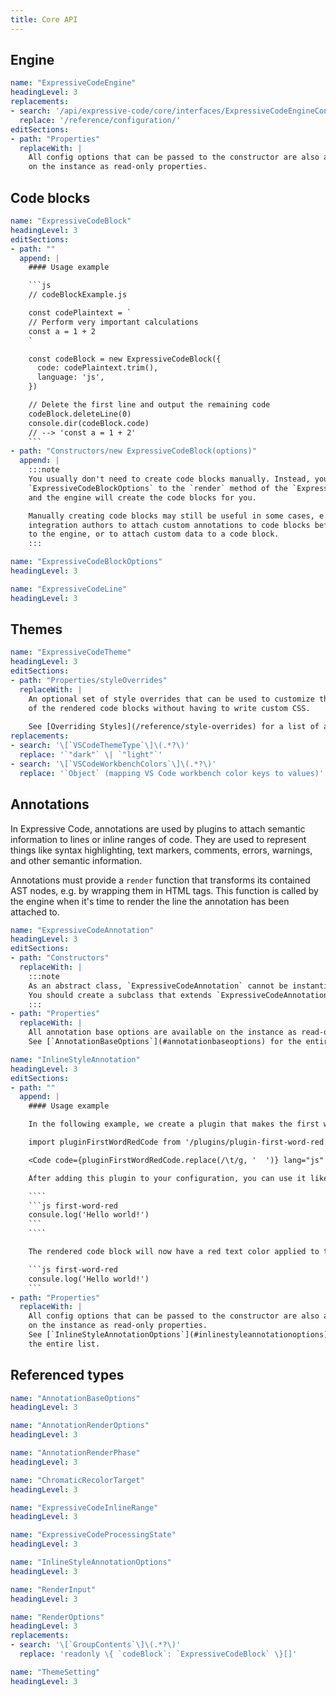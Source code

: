 ```yaml
---
title: Core API
---
```


## Engine

````yml include
name: "ExpressiveCodeEngine"
headingLevel: 3
replacements:
- search: '/api/expressive-code/core/interfaces/ExpressiveCodeEngineConfig/'
  replace: '/reference/configuration/'
editSections:
- path: "Properties"
  replaceWith: |
    All config options that can be passed to the constructor are also available
    on the instance as read-only properties.
````

## Code blocks

````yml include
name: "ExpressiveCodeBlock"
headingLevel: 3
editSections:
- path: ""
  append: |
    #### Usage example

    ```js
    // codeBlockExample.js

    const codePlaintext = `
    // Perform very important calculations
    const a = 1 + 2
    `

    const codeBlock = new ExpressiveCodeBlock({
      code: codePlaintext.trim(),
      language: 'js',
    })

    // Delete the first line and output the remaining code
    codeBlock.deleteLine(0)
    console.dir(codeBlock.code)
    // --> 'const a = 1 + 2'
    ```
- path: "Constructors/new ExpressiveCodeBlock(options)"
  append: |
    :::note
    You usually don't need to create code blocks manually. Instead, you can pass
    `ExpressiveCodeBlockOptions` to the `render` method of the `ExpressiveCodeEngine` class,
    and the engine will create the code blocks for you.

    Manually creating code blocks may still be useful in some cases, e.g. to allow
    integration authors to attach custom annotations to code blocks before passing them
    to the engine, or to attach custom data to a code block.
    :::
````

````yml include
name: "ExpressiveCodeBlockOptions"
headingLevel: 3
````

````yml include
name: "ExpressiveCodeLine"
headingLevel: 3
````

## Themes

````yml include
name: "ExpressiveCodeTheme"
headingLevel: 3
editSections:
- path: "Properties/styleOverrides"
  replaceWith: |
    An optional set of style overrides that can be used to customize the appearance
    of the rendered code blocks without having to write custom CSS.
    
    See [Overriding Styles](/reference/style-overrides) for a list of all available settings.
replacements:
- search: '\[`VSCodeThemeType`\]\(.*?\)'
  replace: '`"dark"` \| `"light"`'
- search: '\[`VSCodeWorkbenchColors`\]\(.*?\)'
  replace: '`Object` (mapping VS Code workbench color keys to values)'
````

## Annotations

In Expressive Code, annotations are used by plugins to attach semantic information to lines or inline ranges of code. They are used to represent things like syntax highlighting, text markers, comments, errors, warnings, and other semantic information.

Annotations must provide a `render` function that transforms its contained AST nodes, e.g. by wrapping them in HTML tags. This function is called by the engine when it's time to render the line the annotation has been attached to.

````yml include
name: "ExpressiveCodeAnnotation"
headingLevel: 3
editSections:
- path: "Constructors"
  replaceWith: |
    :::note
    As an abstract class, `ExpressiveCodeAnnotation` cannot be instantiated directly.
    You should create a subclass that extends `ExpressiveCodeAnnotation` instead.
    :::
- path: "Properties"
  replaceWith: |
    All annotation base options are available on the instance as read-only properties.
    See [`AnnotationBaseOptions`](#annotationbaseoptions) for the entire list.
````

````yml include
name: "InlineStyleAnnotation"
headingLevel: 3
editSections:
- path: ""
  append: |
    #### Usage example

    In the following example, we create a plugin that makes the first word of each code block red in the first theme. We do this by adding an `InlineStyleAnnotation` to the first line of each code block.

    import pluginFirstWordRedCode from '/plugins/plugin-first-word-red.js?raw'

    <Code code={pluginFirstWordRedCode.replace(/\t/g, '  ')} lang="js" title="plugins/plugin-first-word-red.js" />

    After adding this plugin to your configuration, you can use it like this:

    ````
    ```js first-word-red
    consule.log('Hello world!')
    ```
    ````

    The rendered code block will now have a red text color applied to the first word, but only in the dark theme (the first theme in the configuration):

    ```js first-word-red
    consule.log('Hello world!')
    ```
- path: "Properties"
  replaceWith: |
    All config options that can be passed to the constructor are also available
    on the instance as read-only properties.
    See [`InlineStyleAnnotationOptions`](#inlinestyleannotationoptions) for
    the entire list.
````

## Referenced types

````yml include
name: "AnnotationBaseOptions"
headingLevel: 3
````

````yml include
name: "AnnotationRenderOptions"
headingLevel: 3
````

````yml include
name: "AnnotationRenderPhase"
headingLevel: 3
````

````yml include
name: "ChromaticRecolorTarget"
headingLevel: 3
````

````yml include
name: "ExpressiveCodeInlineRange"
headingLevel: 3
````

````yml include
name: "ExpressiveCodeProcessingState"
headingLevel: 3
````

````yml include
name: "InlineStyleAnnotationOptions"
headingLevel: 3
````

````yml include
name: "RenderInput"
headingLevel: 3
````

````yml include
name: "RenderOptions"
headingLevel: 3
replacements:
- search: '\[`GroupContents`\]\(.*?\)'
  replace: 'readonly \{ `codeBlock`: `ExpressiveCodeBlock` \}[]'
````

````yml include
name: "ThemeSetting"
headingLevel: 3
````
